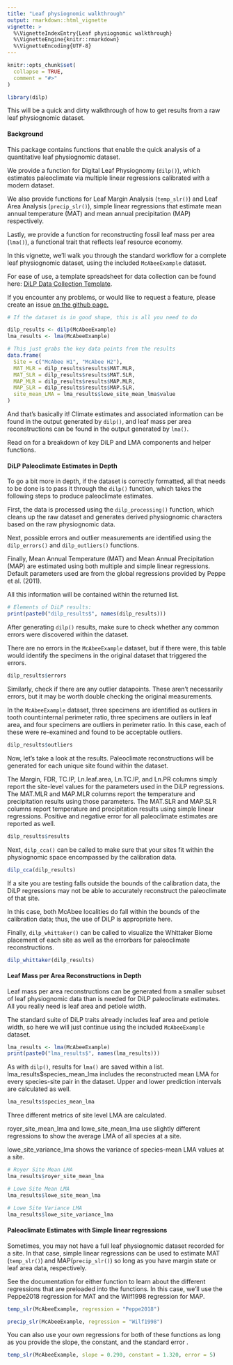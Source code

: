```yaml
---
title: "Leaf physiognomic walkthrough"
output: rmarkdown::html_vignette
vignette: >
  %\VignetteIndexEntry{Leaf physiognomic walkthrough}
  %\VignetteEngine{knitr::rmarkdown}
  %\VignetteEncoding{UTF-8}
---
```


```r
knitr::opts_chunk$set(
  collapse = TRUE,
  comment = "#>"
)
```

```r
library(dilp)
```

This will be a quick and dirty walkthrough of how to get results from a raw leaf physiognomic dataset.

#### Background

This package contains functions that enable the quick analysis of a quantitative leaf physiognomic dataset.

We provide a function for Digital Leaf Physiognomy (`dilp()`), which estimates paleoclimate via multiple linear regressions calibrated with a modern dataset.

We also provide functions for Leaf Margin Analysis (`temp_slr()`) and Leaf Area Analysis (`precip_slr()`), simple linear regressions that estimate mean annual temperature (MAT) and mean annual precipitation (MAP) respectively.

Lastly, we provide a function for reconstructing fossil leaf mass per area (`lma()`), a functional trait that reflects leaf resource economy.

In this vignette, we'll walk you through the standard workflow for a complete leaf physiognomic dataset, using the included `McAbeeExample` dataset.

For ease of use, a template spreadsheet for data collection can be found here: [DiLP Data Collection Template](https://drive.google.com/file/d/1UYAd0u2fIn2QCLF6aKKzTj6KPaAPv0d1/view?usp=sharing){.uri}.

If you encounter any problems, or would like to request a feature, please create an issue [on the github page.](https://github.com/mjbutrim/dilp/issues)

```r
# If the dataset is in good shape, this is all you need to do

dilp_results <- dilp(McAbeeExample)
lma_results <- lma(McAbeeExample)

# This just grabs the key data points from the results
data.frame(
  Site = c("McAbee H1", "McAbee H2"),
  MAT_MLR = dilp_results$results$MAT.MLR,
  MAT_SLR = dilp_results$results$MAT.SLR,
  MAP_MLR = dilp_results$results$MAP.MLR,
  MAP_SLR = dilp_results$results$MAP.SLR,
  site_mean_LMA = lma_results$lowe_site_mean_lma$value
)
```

And that's basically it! Climate estimates and associated information can be found in the output generated by `dilp()`, and leaf mass per area reconstructions can be found in the output generated by `lma()`.

Read on for a breakdown of key DiLP and LMA components and helper functions.

#### DiLP Paleoclimate Estimates in Depth

To go a bit more in depth, if the dataset is correctly formatted, all that needs to be done is to pass it through the `dilp()` function, which takes the following steps to produce paleoclimate estimates.

First, the data is processed using the `dilp_processing()` function, which cleans up the raw dataset and generates derived physiognomic characters based on the raw physiognomic data.

Next, possible errors and outlier measurements are identified using the `dilp_errors()` and `dilp_outliers()` functions.

Finally, Mean Annual Temperature (MAT) and Mean Annual Precipitation (MAP) are estimated using both multiple and simple linear regressions. Default parameters used are from the global regressions provided by Peppe et al. (2011).

All this information will be contained within the returned list.

```r
# Elements of DiLP results:
print(paste0("dilp_results$", names(dilp_results)))
```

After generating `dilp()` results, make sure to check whether any common errors were discovered within the dataset.

There are no errors in the `McAbeeExample` dataset, but if there were, this table would identify the specimens in the original dataset that triggered the errors.

```r
dilp_results$errors
```

Similarly, check if there are any outlier datapoints. These aren't necessarily errors, but it may be worth double checking the original measurements.

In the `McAbeeExample` dataset, three specimens are identified as outliers in tooth count:internal perimeter ratio, three specimens are outliers in leaf area, and four specimens are outliers in perimeter ratio. In this case, each of these were re-examined and found to be acceptable outliers.

```r
dilp_results$outliers
```

Now, let's take a look at the results. Paleoclimate reconstructions will be generated for each unique site found within the dataset.

The Margin, FDR, TC.IP, Ln.leaf.area, Ln.TC.IP, and Ln.PR columns simply report the site-level values for the parameters used in the DiLP regressions. The MAT.MLR and MAP.MLR columns report the temperature and precipitation results using those parameters. The MAT.SLR and MAP.SLR columns report temperature and precipitation results using simple linear regressions. Positive and negative error for all paleoclimate estimates are reported as well.

```r
dilp_results$results
```

Next, `dilp_cca()` can be called to make sure that your sites fit within the physiognomic space encompassed by the calibration data.

```r
dilp_cca(dilp_results)
```

If a site you are testing falls outside the bounds of the calibration data, the DiLP regressions may not be able to accurately reconstruct the paleoclimate of that site.

In this case, both McAbee localities do fall within the bounds of the calibration data; thus, the use of DiLP is appropriate here.

Finally, `dilp_whittaker()` can be called to visualize the Whittaker Biome placement of each site as well as the errorbars for paleoclimate reconstructions.

```r
dilp_whittaker(dilp_results)
```


#### Leaf Mass per Area Reconstructions in Depth

Leaf mass per area reconstructions can be generated from a smaller subset of leaf physiognomic data than is needed for DiLP paleoclimate estimates. All you really need is leaf area and petiole width.

The standard suite of DiLP traits already includes leaf area and petiole width, so here we will just continue using the included `McAbeeExample` dataset.

```r
lma_results <- lma(McAbeeExample)
print(paste0("lma_results$", names(lma_results)))
```

As with `dilp()`, results for `lma()` are saved within a list. lma_results$species_mean_lma includes the reconstructed mean LMA for every species-site pair in the dataset. Upper and lower prediction intervals are calculated as well.

```r
lma_results$species_mean_lma
```

Three different metrics of site level LMA are calculated.

royer_site_mean_lma and lowe_site_mean_lma use slightly different regressions to show the average LMA of all species at a site.

lowe_site_variance_lma shows the variance of species-mean LMA values at a site.

```r
# Royer Site Mean LMA
lma_results$royer_site_mean_lma
```

```r
# Lowe Site Mean LMA
lma_results$lowe_site_mean_lma
```

```r
# Lowe Site Variance LMA
lma_results$lowe_site_variance_lma
```

#### Paleoclimate Estimates with Simple linear regressions

Sometimes, you may not have a full leaf physiognomic dataset recorded for a site. In that case, simple linear regressions can be used to estimate MAT (`temp_slr()`) and MAP(`precip_slr()`) so long as you have margin state or leaf area data, respectively.

See the documentation for either function to learn about the different regressions that are preloaded into the functions.  In this case, we'll use the Peppe2018 regression for MAT and the Wilf1998 regression for MAP.

```r
temp_slr(McAbeeExample, regression = "Peppe2018")
```

```r
precip_slr(McAbeeExample, regression = "Wilf1998")
```

You can also use your own regressions for both of these functions as long as you provide the slope, the constant, and the standard error .

```r
temp_slr(McAbeeExample, slope = 0.290, constant = 1.320, error = 5)
```

